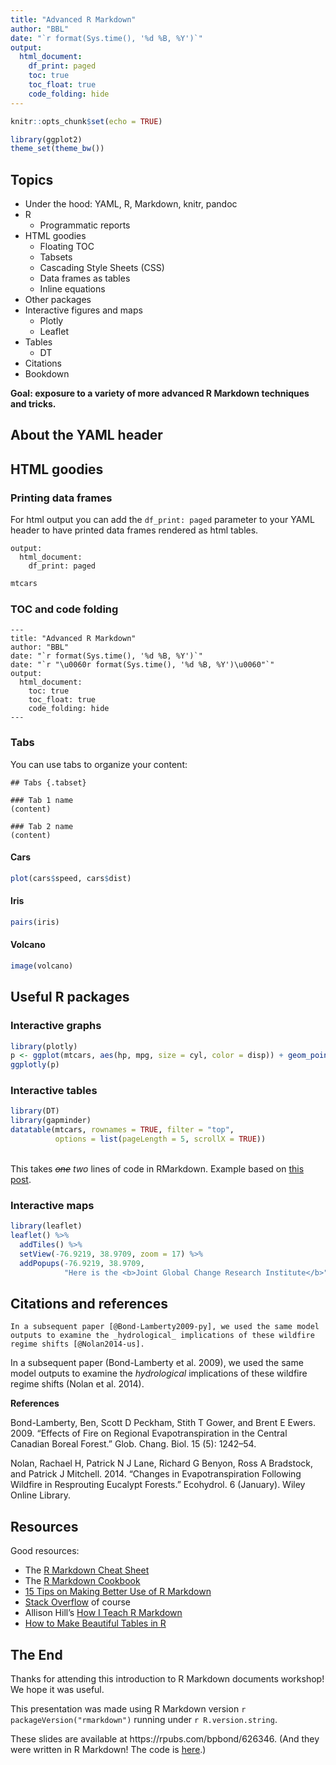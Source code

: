 ```yaml
---
title: "Advanced R Markdown"
author: "BBL"
date: "`r format(Sys.time(), '%d %B, %Y')`"
output:
  html_document:
    df_print: paged
    toc: true
    toc_float: true
    code_folding: hide
---
```


```r
knitr::opts_chunk$set(echo = TRUE)

library(ggplot2)
theme_set(theme_bw())
```

## Topics {data-background=#cceeff}

* Under the hood: YAML, R, Markdown, knitr, pandoc
* R
    + Programmatic reports
* HTML goodies
    + Floating TOC
    + Tabsets
    + Cascading Style Sheets (CSS)
    + Data frames as tables
    + Inline equations
* Other packages
* Interactive figures and maps
  + Plotly
  + Leaflet
* Tables
  + DT
* Citations
* Bookdown

**Goal: exposure to a variety of more advanced R Markdown techniques and tricks.**


## About the YAML header

## HTML goodies

### Printing data frames

For html output you can add the `df_print: paged` parameter to your YAML header to
have printed data frames rendered as html tables.

```
output:
  html_document:
    df_print: paged
```

```r
mtcars
```


### TOC and code folding

```
---
title: "Advanced R Markdown"
author: "BBL"
date: "`r format(Sys.time(), '%d %B, %Y')`"
date: "`r "\u0060r format(Sys.time(), '%d %B, %Y')\u0060"`"
output:
  html_document:
    toc: true
    toc_float: true
    code_folding: hide
---
```

### Tabs {.tabset}

You can use tabs to organize your content:

```
## Tabs {.tabset}

### Tab 1 name
(content)

### Tab 2 name
(content)
```

#### Cars

```r
plot(cars$speed, cars$dist)
```

#### Iris

```r
pairs(iris)
```

#### Volcano

```r
image(volcano)
```


## Useful R packages

### Interactive graphs

```r
library(plotly)
p <- ggplot(mtcars, aes(hp, mpg, size = cyl, color = disp)) + geom_point()
ggplotly(p)
```


### Interactive tables

```r
library(DT)
library(gapminder)
datatable(mtcars, rownames = TRUE, filter = "top", 
          options = list(pageLength = 5, scrollX = TRUE))
```

\
This takes _~~one~~ two_ lines of code in RMarkdown. Example based on [this post](https://holtzy.github.io/Pimp-my-rmd/#use_dt_for_tables).


### Interactive maps

```r
library(leaflet)
leaflet() %>% 
  addTiles() %>%
  setView(-76.9219, 38.9709, zoom = 17) %>%
  addPopups(-76.9219, 38.9709,
            "Here is the <b>Joint Global Change Research Institute</b>")
```


## Citations and references

```
In a subsequent paper [@Bond-Lamberty2009-py], we used the same model 
outputs to examine the _hydrological_ implications of these wildfire 
regime shifts [@Nolan2014-us].
```
 In a subsequent paper (Bond-Lamberty et al. 2009), we used the same model outputs to examine the _hydrological_ implications of these wildfire regime shifts (Nolan et al. 2014).

**References**

Bond-Lamberty, Ben, Scott D Peckham, Stith T Gower, and Brent E Ewers. 2009. “Effects of Fire on Regional Evapotranspiration in the Central Canadian Boreal Forest.” Glob. Chang. Biol. 15 (5): 1242–54.

Nolan, Rachael H, Patrick N J Lane, Richard G Benyon, Ross A Bradstock, and Patrick J Mitchell. 2014. “Changes in Evapotranspiration Following Wildfire in Resprouting Eucalypt Forests.” Ecohydrol. 6 (January). Wiley Online Library.


## Resources

Good resources:

* The [R Markdown Cheat Sheet](https://rstudio.com/wp-content/uploads/2015/02/rmarkdown-cheatsheet.pdf)
* The [R Markdown Cookbook](https://bookdown.org/yihui/rmarkdown-cookbook/)
* [15 Tips on Making Better Use of R Markdown](https://slides.yihui.org/2019-dahshu-rmarkdown#1)
* [Stack Overflow](https://stackoverflow.com/questions/tagged/r-markdown) of course
* Allison Hill's [How I Teach R Markdown](https://alison.rbind.io/post/2020-05-28-how-i-teach-r-markdown/)
* [How to Make Beautiful Tables in R](https://rfortherestofus.com/2019/11/how-to-make-beautiful-tables-in-r/)


## The End {data-background=#cceeff}

Thanks for attending this introduction to R Markdown documents workshop! We hope it was useful.

This presentation was made using R Markdown version `r packageVersion("rmarkdown")` running under `r R.version.string`.

These slides are available at https://rpubs.com/bpbond/626346. (And they were written in R Markdown! The code is [here](https://github.com/JGCRI/Rworkshops/blob/master/Introduction_to_RMarkdown.Rmd).)

